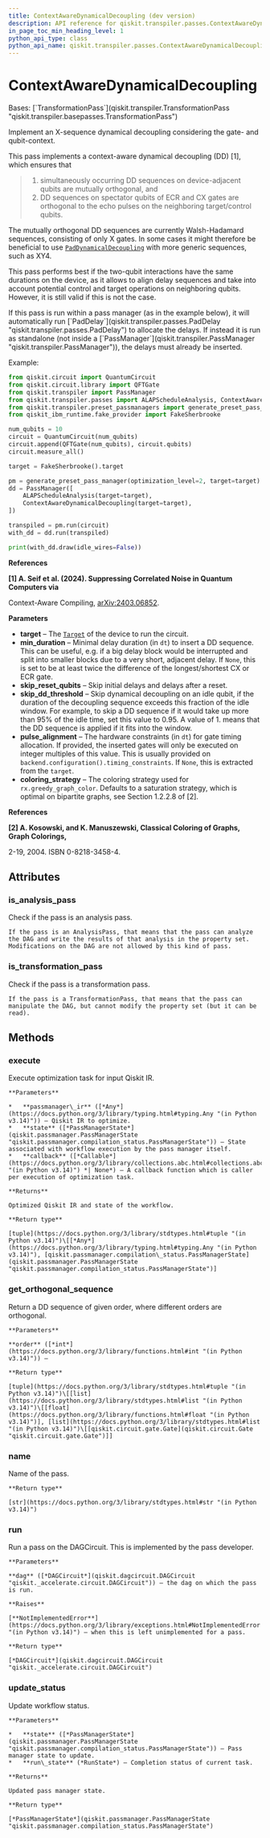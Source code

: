 ```yaml
---
title: ContextAwareDynamicalDecoupling (dev version)
description: API reference for qiskit.transpiler.passes.ContextAwareDynamicalDecoupling in the dev version of qiskit
in_page_toc_min_heading_level: 1
python_api_type: class
python_api_name: qiskit.transpiler.passes.ContextAwareDynamicalDecoupling
---
```


# ContextAwareDynamicalDecoupling

<Class id="qiskit.transpiler.passes.ContextAwareDynamicalDecoupling" isDedicatedPage={true} github="https://github.com/Qiskit/qiskit/tree/main/qiskit/transpiler/passes/scheduling/padding/context_aware_dynamical_decoupling.py#L42-L640" signature="qiskit.transpiler.passes.ContextAwareDynamicalDecoupling(*args, **kwargs)" modifiers="class">
  Bases: [`TransformationPass`](qiskit.transpiler.TransformationPass "qiskit.transpiler.basepasses.TransformationPass")

  Implement an X-sequence dynamical decoupling considering the gate- and qubit-context.

  This pass implements a context-aware dynamical decoupling (DD) \[1], which ensures that

  > 1.  simultaneously occurring DD sequences on device-adjacent qubits are mutually orthogonal, and
  > 2.  DD sequences on spectator qubits of ECR and CX gates are orthogonal to the echo pulses on the neighboring target/control qubits.

  The mutually orthogonal DD sequences are currently Walsh-Hadamard sequences, consisting of only X gates. In some cases it might therefore be beneficial to use [`PadDynamicalDecoupling`](qiskit.transpiler.passes.PadDynamicalDecoupling "qiskit.transpiler.passes.PadDynamicalDecoupling") with more generic sequences, such as XY4.

  This pass performs best if the two-qubit interactions have the same durations on the device, as it allows to align delay sequences and take into account potential control and target operations on neighboring qubits. However, it is still valid if this is not the case.

  <Admonition title="Note" type="note">
    If this pass is run within a pass manager (as in the example below), it will automatically run [`PadDelay`](qiskit.transpiler.passes.PadDelay "qiskit.transpiler.passes.PadDelay") to allocate the delays. If instead it is run as standalone (not inside a [`PassManager`](qiskit.transpiler.PassManager "qiskit.transpiler.PassManager")), the delays must already be inserted.
  </Admonition>

  Example:

  ```python
  from qiskit.circuit import QuantumCircuit
  from qiskit.circuit.library import QFTGate
  from qiskit.transpiler import PassManager
  from qiskit.transpiler.passes import ALAPScheduleAnalysis, ContextAwareDynamicalDecoupling
  from qiskit.transpiler.preset_passmanagers import generate_preset_pass_manager
  from qiskit_ibm_runtime.fake_provider import FakeSherbrooke

  num_qubits = 10
  circuit = QuantumCircuit(num_qubits)
  circuit.append(QFTGate(num_qubits), circuit.qubits)
  circuit.measure_all()

  target = FakeSherbrooke().target

  pm = generate_preset_pass_manager(optimization_level=2, target=target)
  dd = PassManager([
      ALAPScheduleAnalysis(target=target),
      ContextAwareDynamicalDecoupling(target=target),
  ])

  transpiled = pm.run(circuit)
  with_dd = dd.run(transpiled)

  print(with_dd.draw(idle_wires=False))
  ```

  **References**

  **\[1] A. Seif et al. (2024). Suppressing Correlated Noise in Quantum Computers via**

  Context-Aware Compiling, [arXiv:2403.06852](https://arxiv.org/abs/2403.06852).

  **Parameters**

  *   **target** – The [`Target`](qiskit.transpiler.Target "qiskit.transpiler.Target") of the device to run the circuit.
  *   **min\_duration** – Minimal delay duration (in `dt`) to insert a DD sequence. This can be useful, e.g. if a big delay block would be interrupted and split into smaller blocks due to a very short, adjacent delay. If `None`, this is set to be at least twice the difference of the longest/shortest CX or ECR gate.
  *   **skip\_reset\_qubits** – Skip initial delays and delays after a reset.
  *   **skip\_dd\_threshold** – Skip dynamical decoupling on an idle qubit, if the duration of the decoupling sequence exceeds this fraction of the idle window. For example, to skip a DD sequence if it would take up more than 95% of the idle time, set this value to 0.95. A value of 1. means that the DD sequence is applied if it fits into the window.
  *   **pulse\_alignment** – The hardware constraints (in `dt`) for gate timing allocation. If provided, the inserted gates will only be executed on integer multiples of this value. This is usually provided on `backend.configuration().timing_constraints`. If `None`, this is extracted from the `target`.
  *   **coloring\_strategy** – The coloring strategy used for `rx.greedy_graph_color`. Defaults to a saturation strategy, which is optimal on bipartite graphs, see Section 1.2.2.8 of \[2].

  **References**

  **\[2] A. Kosowski, and K. Manuszewski, Classical Coloring of Graphs, Graph Colorings,**

  2-19, 2004. ISBN 0-8218-3458-4.

  ## Attributes

  ### is\_analysis\_pass

  <Attribute id="qiskit.transpiler.passes.ContextAwareDynamicalDecoupling.is_analysis_pass">
    Check if the pass is an analysis pass.

    If the pass is an AnalysisPass, that means that the pass can analyze the DAG and write the results of that analysis in the property set. Modifications on the DAG are not allowed by this kind of pass.
  </Attribute>

  ### is\_transformation\_pass

  <Attribute id="qiskit.transpiler.passes.ContextAwareDynamicalDecoupling.is_transformation_pass">
    Check if the pass is a transformation pass.

    If the pass is a TransformationPass, that means that the pass can manipulate the DAG, but cannot modify the property set (but it can be read).
  </Attribute>

  ## Methods

  ### execute

  <Function id="qiskit.transpiler.passes.ContextAwareDynamicalDecoupling.execute" github="https://github.com/Qiskit/qiskit/tree/main/qiskit/transpiler/basepasses.py#L161-L180" signature="execute(passmanager_ir, state, callback=None)">
    Execute optimization task for input Qiskit IR.

    **Parameters**

    *   **passmanager\_ir** ([*Any*](https://docs.python.org/3/library/typing.html#typing.Any "(in Python v3.14)")) – Qiskit IR to optimize.
    *   **state** ([*PassManagerState*](qiskit.passmanager.PassManagerState "qiskit.passmanager.compilation_status.PassManagerState")) – State associated with workflow execution by the pass manager itself.
    *   **callback** ([*Callable*](https://docs.python.org/3/library/collections.abc.html#collections.abc.Callable "(in Python v3.14)") *| None*) – A callback function which is caller per execution of optimization task.

    **Returns**

    Optimized Qiskit IR and state of the workflow.

    **Return type**

    [tuple](https://docs.python.org/3/library/stdtypes.html#tuple "(in Python v3.14)")\[[*Any*](https://docs.python.org/3/library/typing.html#typing.Any "(in Python v3.14)"), [qiskit.passmanager.compilation\_status.PassManagerState](qiskit.passmanager.PassManagerState "qiskit.passmanager.compilation_status.PassManagerState")]
  </Function>

  ### get\_orthogonal\_sequence

  <Function id="qiskit.transpiler.passes.ContextAwareDynamicalDecoupling.get_orthogonal_sequence" github="https://github.com/Qiskit/qiskit/tree/main/qiskit/transpiler/passes/scheduling/padding/context_aware_dynamical_decoupling.py#L231-L234" signature="get_orthogonal_sequence(order)">
    Return a DD sequence of given order, where different orders are orthogonal.

    **Parameters**

    **order** ([*int*](https://docs.python.org/3/library/functions.html#int "(in Python v3.14)")) –

    **Return type**

    [tuple](https://docs.python.org/3/library/stdtypes.html#tuple "(in Python v3.14)")\[[list](https://docs.python.org/3/library/stdtypes.html#list "(in Python v3.14)")\[[float](https://docs.python.org/3/library/functions.html#float "(in Python v3.14)")], [list](https://docs.python.org/3/library/stdtypes.html#list "(in Python v3.14)")\[[qiskit.circuit.gate.Gate](qiskit.circuit.Gate "qiskit.circuit.gate.Gate")]]
  </Function>

  ### name

  <Function id="qiskit.transpiler.passes.ContextAwareDynamicalDecoupling.name" github="https://github.com/Qiskit/qiskit/tree/main/qiskit/passmanager/base_tasks.py#L68-L70" signature="name()">
    Name of the pass.

    **Return type**

    [str](https://docs.python.org/3/library/stdtypes.html#str "(in Python v3.14)")
  </Function>

  ### run

  <Function id="qiskit.transpiler.passes.ContextAwareDynamicalDecoupling.run" github="https://github.com/Qiskit/qiskit/tree/main/qiskit/transpiler/passes/scheduling/padding/context_aware_dynamical_decoupling.py#L164-L229" signature="run(dag)">
    Run a pass on the DAGCircuit. This is implemented by the pass developer.

    **Parameters**

    **dag** ([*DAGCircuit*](qiskit.dagcircuit.DAGCircuit "qiskit._accelerate.circuit.DAGCircuit")) – the dag on which the pass is run.

    **Raises**

    [**NotImplementedError**](https://docs.python.org/3/library/exceptions.html#NotImplementedError "(in Python v3.14)") – when this is left unimplemented for a pass.

    **Return type**

    [*DAGCircuit*](qiskit.dagcircuit.DAGCircuit "qiskit._accelerate.circuit.DAGCircuit")
  </Function>

  ### update\_status

  <Function id="qiskit.transpiler.passes.ContextAwareDynamicalDecoupling.update_status" github="https://github.com/Qiskit/qiskit/tree/main/qiskit/transpiler/basepasses.py#L182-L190" signature="update_status(state, run_state)">
    Update workflow status.

    **Parameters**

    *   **state** ([*PassManagerState*](qiskit.passmanager.PassManagerState "qiskit.passmanager.compilation_status.PassManagerState")) – Pass manager state to update.
    *   **run\_state** (*RunState*) – Completion status of current task.

    **Returns**

    Updated pass manager state.

    **Return type**

    [*PassManagerState*](qiskit.passmanager.PassManagerState "qiskit.passmanager.compilation_status.PassManagerState")
  </Function>
</Class>

